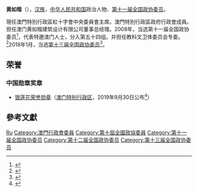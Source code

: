 '''黄如楷'''（{{bd|1952年||}}）{{SLM}}{{OMP}}，[[汉族|汉族]]，[[中华人民共和国|中华人民共和国]]政治人物、[[第十一届全国政协委员|第十一届全国政协委员]]。

現任澳門特別行政區紅十字會中央委員會主席。澳門特別行政區政府行政會成員。担任澳门黄如楷建筑设计有限公司董事总经理。2008年，当选第十一届全国政协委员<ref>{{cite news|title=第十一届全国政协委员名单|url=http://www.indaa.com.cn/zt/2009qglh/zxzs/200903/t20090303_127573.html|accessdate=2013-04-09|newspaper=新华社北京1月25日电 中国人民政治协商会议第十一届全国委员会委员名单(共2237人，2008年1月25日政协第十届全国委员会常务委员会第二十次会议通过)|date=2008年1月25日|deadurl=yes|archiveurl=https://web.archive.org/web/20130928014403/http://www.indaa.com.cn/zt/2009qglh/zxzs/200903/t20090303_127573.html|archivedate=2013年9月28日}}</ref>，代表特邀澳门人士，分入第五十四组。并担任教科文卫体委员会专委。<ref>{{cite news|title=全国政协信息-黄如楷|url=http://www.cppcc.gov.cn/CMS/wylibary/showJcwyxtInfoWylibary.action?tabJcwyxt.guid=11W0020100&wytype=wjwy|accessdate=2013-04-11|newspaper=全国政协委员会}}</ref>2018年1月，当选[[中国人民政治协商会议第十三届全国委员会委员名单|第十三届全国政协委员]]<ref>{{Cite web|url=http://sports.163.com/18/0126/06/D92BRKK400051C89.html|title=中国人民政治协商会议第十三届全国委员会委员名单|accessdate=2018-01-26|last=|work=网易|archive-url=https://web.archive.org/web/20180127143232/http://sports.163.com/18/0126/06/D92BRKK400051C89.html|archive-date=2018-01-27|dead-url=yes}}</ref>。

==荣誉==
===中国勋章奖章===
* [[银莲花荣誉勋章|银莲花荣誉勋章]]（[[澳门特别行政区|澳门特别行政区]]，2019年9月30日公布<ref>{{cite web |url=https://www.gov.mo/zh-hans/news/264671/ |title=特区政府公布本年度授勋名单 |publisher=中华人民共和国澳门特别行政区政府入口网站 |date=2019-09-30 |access-date=2022-01-05| archive-date= |archive-url= |dead-url=no }}</ref>）

== 參考文獻 ==
{{reflist}}

{{中国政治人物小作品}}

{{Authority control}}
{{DEFAULTSORT:Huang黄}}
[[Category:黄姓|Ru]]
[[Category:澳門行政會委員|Category:澳門行政會委員]]
[[Category:第十屆全國政協委員|Category:第十屆全國政協委員]]
[[Category:第十一届全国政协委员|Category:第十一届全国政协委员]]
[[Category:第十二届全国政协委员|Category:第十二届全国政协委员]]
[[Category:第十三届全国政协委员|Category:第十三届全国政协委员]]